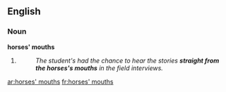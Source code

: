 ==English==

===Noun===
'''horses' mouths'''

# {{plural of|horse's mouth}}
#: ''The student's had the chance to hear the stories '''straight from the horses's mouths''' in the field interviews.''

[[ar:horses' mouths]]
[[fr:horses' mouths]]